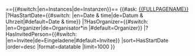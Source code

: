 =={{#switch:{{USERLANGUAGECODE}}|en=Instances|de=Instanzen}}==
{{#ask: [[{{FULLPAGENAME}}]]
|?HasStartDate={{#switch: {{USERLANGUAGECODE}} |en=Date & time|de=Datum & Uhrzeit|#default=Date & time}}
|?HasOrganizer={{#switch: {{USERLANGUAGECODE}} |en=Organizer|de=Organisator*in |#default=Organizer}}
|?HasInvitedPerson={{#switch: {{USERLANGUAGECODE}} |en=Invitee|de=Eingeladene|#default=Invitee}}
|sort=HasStartDate
|order=desc
|format=datatable
|limit=1000
}}